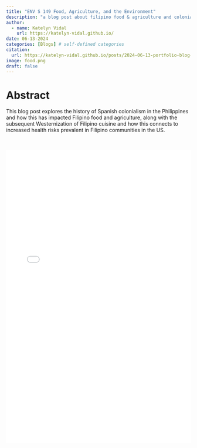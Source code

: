 ```yaml
---
title: "ENV S 149 Food, Agriculture, and the Environment"
description: "a blog post about filipino food & agriculture and colonialism"
author:
  - name: Katelyn Vidal
    url: https://katelyn-vidal.github.io/
date: 06-13-2024
categories: [Blogs] # self-defined categories
citation: 
  url: https://katelyn-vidal.github.io/posts/2024-06-13-portfolio-blog-blog-post/ 
image: food.png
draft: false 
---
```


# Abstract

This blog post explores the history of Spanish colonialism in the Philippines and how this has impacted Filipino food and agriculture, along with the subsequent Westernization of Filipino cuisine and how this connects to increased health risks prevalent in Filipino communities in the US.

<br>

![](ES149_Final_Project_.pdf){width="100%" height="800"}
